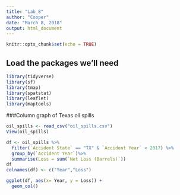 ```yaml
---
title: "Lab_8"
author: "Cooper"
date: "March 8, 2018"
output: html_document
---
```


```r
knitr::opts_chunk$set(echo = TRUE)
```

## Load the packages we'll need

```r
library(tidyverse)
library(sf)
library(tmap)
library(spatstat)
library(leaflet)
library(maptools)
```

###Column graph of Texas oil spills
```r
oil_spills <- read_csv("oil_spills.csv")
View(oil_spills)

df <- oil_spills %>%
  filter(`Accident State` == "TX" & `Accident Year` < 2017) %>%
  group_by(`Accident Year`)%>%
  summarise(Loss = sum(`Net Loss (Barrels)`))
df
colnames(df) <- c("Year","Loss")

ggplot(df, aes(x= Year, y = Loss)) +
  geom_col()
```

